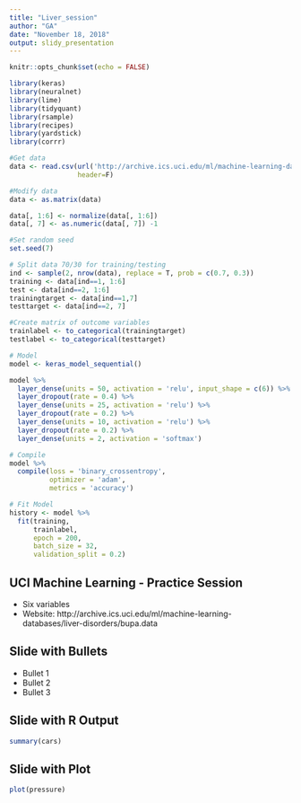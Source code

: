 ```yaml
---
title: "Liver_session"
author: "GA"
date: "November 18, 2018"
output: slidy_presentation
---
```


```r
knitr::opts_chunk$set(echo = FALSE)
```

```r
library(keras)
library(neuralnet)
library(lime)
library(tidyquant)
library(rsample)
library(recipes)
library(yardstick)
library(corrr)

#Get data
data <- read.csv(url('http://archive.ics.uci.edu/ml/machine-learning-databases/liver-disorders/bupa.data'),
                 header=F)

#Modify data
data <- as.matrix(data)

data[, 1:6] <- normalize(data[, 1:6])
data[, 7] <- as.numeric(data[, 7]) -1

#Set random seed
set.seed(7)

# Split data 70/30 for training/testing
ind <- sample(2, nrow(data), replace = T, prob = c(0.7, 0.3))
training <- data[ind==1, 1:6]
test <- data[ind==2, 1:6]
trainingtarget <- data[ind==1,7]
testtarget <- data[ind==2, 7]

#Create matrix of outcome variables
trainlabel <- to_categorical(trainingtarget)
testlabel <- to_categorical(testtarget)

# Model
model <- keras_model_sequential()

model %>%
  layer_dense(units = 50, activation = 'relu', input_shape = c(6)) %>%
  layer_dropout(rate = 0.4) %>%
  layer_dense(units = 25, activation = 'relu') %>%
  layer_dropout(rate = 0.2) %>%
  layer_dense(units = 10, activation = 'relu') %>%
  layer_dropout(rate = 0.2) %>%
  layer_dense(units = 2, activation = 'softmax')

# Compile
model %>%
  compile(loss = 'binary_crossentropy',
          optimizer = 'adam',
          metrics = 'accuracy')

# Fit Model
history <- model %>%
  fit(training, 
      trainlabel,
      epoch = 200,
      batch_size = 32,
      validation_split = 0.2)

```

## UCI Machine Learning - Practice Session

- Six variables 
- Website: http://archive.ics.uci.edu/ml/machine-learning-databases/liver-disorders/bupa.data

## Slide with Bullets

- Bullet 1
- Bullet 2
- Bullet 3

## Slide with R Output

```r
summary(cars)
```

## Slide with Plot

```r
plot(pressure)
```

